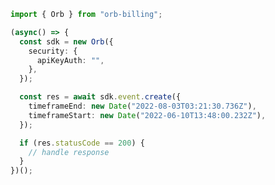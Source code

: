```typescript Create.ts
import { Orb } from "orb-billing";

(async() => {
  const sdk = new Orb({
    security: {
      apiKeyAuth: "",
    },
  });

  const res = await sdk.event.create({
    timeframeEnd: new Date("2022-08-03T03:21:30.736Z"),
    timeframeStart: new Date("2022-06-10T13:48:00.232Z"),
  });

  if (res.statusCode == 200) {
    // handle response
  }
})();
```
